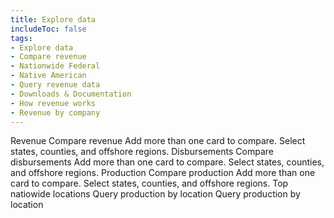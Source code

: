 ```yaml
---
title: Explore data
includeToc: false
tags: 
- Explore data
- Compare revenue
- Nationwide Federal
- Native American
- Query revenue data
- Downloads & Documentation
- How revenue works
- Revenue by company
---
```

<DataFilterProviderWrapper defaults='explore_data_filter_default'>
  <ExploreDataProviderWrapper>
    <Container style={{ padding: 0 }} maxWidth={false}>
      <Box style={{ background: 'white' }}>
        <ExploreData>
          <ContextProvider params={'?dataType=Revenue'}>
            <Revenue>
              <MapContext>
                <RevenueMap />
                <SummaryCards>
                  <RevenueSummaryTrends />
                  <RevenueSummaryTopCommodities />
                </SummaryCards>
              </MapContext>
              <Box style={{ position: 'relative', background: 'white', zIndex: 250, paddingBottom: 50 }}>
                <Box name="exploreDataContent" className="explore-data-content">
                  <PageSubMenu
                      menuItems={[
                        'Compare revenue',
                        'Nationwide revenue summary',
                        'Top nationwide locations',
                        'Revenue by company'
		                  ]}>
                    <CompareContext>
                      <Container>
                        <Grid container>
                          <Grid item md={12}>
                            <Box mb={1} color="secondary.main" borderBottom={5}>
                              <Box component="h2" color="secondary.dark">Revenue</Box>
                            </Box>
                            <Typography variant="body1">
                              <RevenueLocationTotal />
                            </Typography>
                          </Grid>
                        </Grid>
                      </Container>
                      <Container id="compare-revenue">
                        <Grid container>
                          <Grid item md={12}>
                            <Box color="secondary.main" mt={5} mb={2} borderBottom={2}>
                              <Box component="h3" color="secondary.dark">Compare revenue</Box>
                            </Box>
                            <Box fontSize="body1.fontSize">
                              Add more than one card to compare.  Select states, counties, and offshore regions.
                            </Box>
                          </Grid>
                        </Grid>
                        <Grid container style={{ overflowX: 'auto' }}>
                          <Grid item md={12}>
                            <DetailCards>
                              <RevenueDetailTrends />
                              <RevenueDetailCommodities />
                              <RevenueDetailTypes />
                              <RevenueCountyMap />
                            </DetailCards>
                          </Grid>
                        </Grid>
                      </Container>
                      <RevenueOverTime title="Revenue over time" />         
                    </CompareContext>
                    <RevenueNationalSummary title="Nationwide revenue summary" />
                    <RevenueTopLocations title="Top nationwide locations" />
                    <RevenueByCompany title="Revenue by company" />
                  </PageSubMenu>
                </Box>
              </Box>
            </Revenue>
          </ContextProvider>
          <ContextProvider params={'?dataType=Disbursements'}>
            <Disbursements>
              <MapContext>
                <DisbursementMap />
                <SummaryCards>
                  <DisbursementTrend />
                  <DisbursementRecipientSummary/>
                </SummaryCards>
              </MapContext>
              <Box style={{ position: 'relative', background: 'white', zIndex: 250, paddingBottom: 50 }}>
                <Box name="exploreDataContent" className="explore-data-content">
                  <PageSubMenu
                      menuItems={[
                        'Compare disbursements',
                        'Nationwide disbursements summary',
                        'Top nationwide recipients'
                      ]}>
                    <CompareContext>
                      <Container>
                        <Grid container>
                          <Grid item md={12}>
                            <Box mb={1} color="secondary.main" borderBottom={5}>
                              <Box component="h2" color="secondary.dark">Disbursements</Box>
                            </Box>
                            <Typography variant="body1">
                              <DisbursementLocationTotal />
                            </Typography>
                          </Grid>
                        </Grid>
                      </Container>
                      <Container id="compare-disbursements">
                        <Grid container>
                          <Grid item md={12}>
                            <Box color="secondary.main" mt={5} mb={2} borderBottom={2}>
                              <Box component="h3" color="secondary.dark">Compare disbursements</Box>
                            </Box>
                            <Box fontSize="body1.fontSize">
                              Add more than one card to compare.  Select states, counties, and offshore regions.
                            </Box>
                          </Grid>
                        </Grid>
                        <Grid container>
                          <Grid item md={12}>
                            <DetailCards>
                              <DisbursementDetailTrends />
                              <DisbursementRecipients />
                              <DisbursementSources />  
                            </DetailCards>
                          </Grid>
                        </Grid>
                      </Container>
                      <DisbursementsOverTime title="Disbursements over time"  />   
                    </CompareContext>         
                    <NationwideDisbursementSummary title="Nationwide disbursements summary" />
                    <DisbursementTopRecipients title="Top nationwide recipients" />
                  </PageSubMenu>
                </Box>
              </Box>
            </Disbursements>
          </ContextProvider>
          <ContextProvider params={'?dataType=Production'}>
            <Production>
              <MapContext>
                <ProductionMap />
                <SummaryCards>
                  <ProductionSummaryTrends /> 
                </SummaryCards>
              </MapContext>
              <Box style={{ position: 'relative', background: 'white', zIndex: 250, paddingBottom: 50 }}>
                <Box name="exploreDataContent" className="explore-data-content">
                  <PageSubMenu
                      menuItems={[
                        'Compare production',
                        'Top nationwide locations'
                      ]}>
                    <CompareContext>
                      <Container>
                        <Grid container>
                          <Grid item md={12}>
                            <Box mb={1} color="secondary.main" borderBottom={5}>
                              <Box component="h2" color="secondary.dark">Production</Box>
                            </Box>
                            <Typography variant="body1">
                              <ProductionLocationTotal />
                            </Typography>
                          </Grid>
                        </Grid>
                      </Container>
                      <Container id="compare-production">
                        <Grid container>
                          <Grid item md={12}>
                            <Box color="secondary.main" mt={5} mb={2} borderBottom={2}>
                              <Box component="h3" color="secondary.dark">Compare production</Box>
                            </Box>
                            <Box fontSize="body1.fontSize">
                              Add more than one card to compare.  Select states, counties, and offshore regions.
                            </Box>
                          </Grid>
                        </Grid>
                        <Grid container>
                          <Grid item md={12}>
                            <DetailCards>     
                              <ProductionDetailTrends />
                              <ProductionLandCategory title="Production over time"  />        
                              <ProductionTopLocations title="Top locations" vertical maxLegendWidth='800px' />   
                              <ProductionCountyMap />
                            </DetailCards>
                          </Grid>
                        </Grid>
                      </Container>       
                      <ProductionOverTime title="Production over time" />
                    </CompareContext>
                    <Container id="top-nationwide-locations">
                      <Grid container>
                        <Grid item md={12}>
                          <Box color="secondary.main" mt={5} mb={2} borderBottom={2} display="flex" justifyContent="space-between">
                            <Box component="h3" color="secondary.dark" display="inline">Top natiowide locations</Box>
                            <Box display={{ xs: 'none', sm: 'inline' }} align="right" position="relative" top={5}>
                              <QueryLink
                                groupBy="stateOffshoreName"
                                linkType="FilterTable"
                                landType="Federal Offshore,Federal Onshore,Mixed Exploratory"
                                {...props}>
                                Query production by location
                              </QueryLink>
                            </Box>
                          </Box>
                          <Box display={{ xs: 'block', sm: 'none' }} align="left">
                            <QueryLink
                                groupBy="stateOffshoreName"
                                linkType="FilterTable"
                                landType="Federal Offshore,Federal Onshore,Mixed Exploratory"
                                {...props}>
                              Query production by location
                            </QueryLink>
                          </Box>           
                          <ProductionTopLocations horizontal />
                        </Grid>
                      </Grid>
                    </Container>
                  </PageSubMenu>
                </Box>
              </Box>
            </Production>
          </ContextProvider>
        </ExploreData>
      </Box>
    </Container>
  </ExploreDataProviderWrapper>
</DataFilterProviderWrapper>
